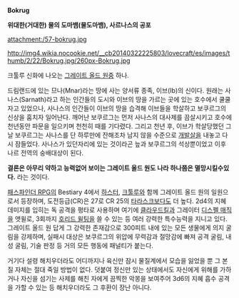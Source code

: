 '''Bokrug'''

'''위대한(거대한) 물의 도마뱀(물도마뱀), 사르나스의 공포'''

attachment:/57-bokrug.jpg

http://img4.wikia.nocookie.net/__cb20140322225803/lovecraft/es/images/thumb/2/22/Bokrug.jpg/260px-Bokrug.jpg

크툴루 신화에 나오는 [[그레이트 올드 원]]중 하나.

드림랜드에 있는 므나(Mnar)라는 땅에 사는 양서류 종족, 이브(Ib)의 신이다.
원래는 사나스(Sarnath)라고 하는 인간들의 도시와 이브의 땅을 가르는 곳에 있는 호수에서 쿨쿨 자고 있었으나, 사나스의 인간들이 이브의 땅을 습격해 이브들을 학살하고 보쿠르그의 신상을 훔치자 일어난다. 깨어난 보쿠르그는 먼저 사나스의 대사제를 끔살시키고 호수에 천년동안 파문을 일으키며 천천히 때를 기다렸다. 그리고 천년 후, 이브가 학살당했던 그 날 보쿠르그는 사나스를 단 하루만에 잔해조차 남지 않을 수준으로 [[개발살]]을 내놓고 다시 잠들었다. 사나스가 있던자리에 있는 것이라곤 늪과 보쿠르그의 석상뿐이었고 이후 나르 전역의 숭배대상이 된다.

'''결론은 아무리 약하고 능력없어 보이는 그레이트 올드 원도 나라 하나쯤은 멸망시킬수있다.''' 라는 것이다.

[[패스파인더 RPG]]의 Bestiary 4에서 [[하스터]], [[크툴루]]와 함께 그레이트 올드 원의 일원으로서 등장하며, 도전등급(CR)은 27로 CR 25의 [[타라스크]]보다도 더 높다. 2d4의 지혜 데미지를 입히는 독 공격을 평타로 사용하며 여기에 [[클라우드킬]]과 그레이터 [[디스펠 매직]]을 앳윌로, 3회까지 [[호리드 윌팅]]을 쓸 수 있는 등 여러 강력한 특수능력을 지니고 있다. 그레이트 올드 원 답게 그 강력한 존재감으로 300피트 내에 있는 모든 생물에게 의지 굴림을 강제하며, 실패시 대상은 보쿠르그의 위압에 무력감과 절망감에 빠져 공격 굴림, 내성 굴림, 기술 판정 등 거의 모든 행동에 패널티가 붙는다.

거기다 설령 해치우더라도 어디까지나 육신만 잠시 물질계에서 모습을 잃었을 뿐 그 본질 자체는 절대 죽일 방법이 없다. 덧붙여 정신만 있는 상태에서도 자신에게 위해를 가하거나 자신을 섬기는 사제를 해친 자에게 끔찍한 악몽을 보여주어 3d6의 지혜 흡수 공격을 가할 수 있는 등 해치우더라도 그 후환이 장난 아니다.
